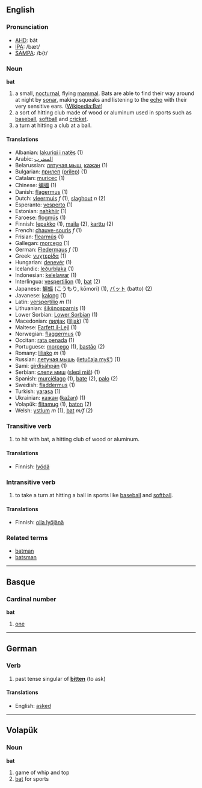 ==English==

===Pronunciation===
*[[w:AHD|AHD]]: băt
*[[w:IPA|IPA]]: /bæt/
*[[w:SAMPA|SAMPA]]: /b{t/

=== Noun ===

'''bat'''

# a small, [[nocturnal]], flying [[mammal]]. Bats are able to find their way around at night by [[sonar]], making squeaks and listening to the [[echo]] with their very sensitive ears.  ([[en:bat|Wikipedia:Bat]])
# a sort of hitting club made of wood or aluminum used in sports such as [[baseball]], [[softball]] and [[cricket]].
# a turn at hitting a club at a ball.

==== Translations ====
*Albanian: [[lakuriqi i natës]] (1)
*Arabic: [[المضرب]]
*Belarussian: [[лятучая мыш]], [[кажан]] (1)
*Bulgarian: [[прилеп]] ([[prilep]]) (1)
*Catalan: [[muricec]] (1)
*Chinese: [[蝙蝠]] (1)
*Danish: [[flagermus]] (1)
*Dutch: [[vleermuis]] ''f'' (1), [[slaghout]] ''n'' (2)
*Esperanto: [[vesperto]] (1)
*Estonian: [[nahkhiir]] (1)
*Faroese: [[flogmús]] (1)
*Finnish: [[lepakko]] (1), [[maila]] (2), [[karttu]] (2)
*French: [[chauve-souris]] ''f'' (1)
*Frisian: [[flearmûs]] (1)
*Gallegan: [[morcego]] (1)
*German: [[Fledermaus]] ''f'' (1)
*Greek: [[νυχτερίδα]] '' '' (1)
*Hungarian: [[denevér]] (1)
*Icelandic: [[leðurblaka]] (1)
*Indonesian: [[kelelawar]] (1)
*Interlingua: [[vespertilion]] (1), [[bat]] (2)
*Japanese: [[蝙蝠]] (こうもり, kōmori) (1), [[バット]] (batto) (2)
*Javanese: [[kalong]] (1)
*Latin: [[verspertilio]] ''m'' (1)
*Lithuanian: [[šikšnosparnis]] (1)
*Lower Sorbian: [[Lower Sorbian]] (1)
*Macedonian: [[лилjак]] ([[liljak]]) (1)
*Maltese: [[Farfett il-Lejl]] (1)
*Norwegian: [[flaggermus]] (1)
*Occitan: [[rata penada]] (1)
*Portuguese: [[morcego]] (1), [[bastão]] (2)
*Romany: [[liliako]] ''m'' (1)
*Russian: [[летучая мышь]] ([[letučaja myš']]) '' '' (1)
*Sami: [[girdisáhpán]] (1)
*Serbian: [[слепи миш]] ([[slepi miš]]) (1)
*Spanish: [[murciélago]] (1), [[bate]] (2), [[palo]] (2)
*Swedish: [[fladdermus]] (1)
*Turkish: [[yarasa]] (1)
*Ukrainian: [[кажан]] ([[kažan]]) (1)
*Volapük: [[flitamug]] (1), [[baton]] (2)
*Welsh: [[ystlum]] ''m'' (1), [[bat]] ''m/f'' (2)

=== Transitive verb ===
# to hit with bat, a hitting club of wood or aluminum.

==== Translations ====
*Finnish: [[lyödä]]

=== Intransitive verb ===
# to take a turn at hitting a ball in sports like [[baseball]] and [[softball]].

==== Translations ====
*Finnish: [[olla lyöjänä]]

===Related terms===
*[[batman]]
*[[batsman]]

----

==Basque==

=== Cardinal number ===

'''bat'''

# [[one]]

----

==German==
===Verb===
#past tense singular of '''[[bitten]]''' (to ask)

==== Translations ====
*English: [[asked]]

----

==Volapük==

=== Noun === 

'''bat'''

# game of whip and top
# [[bat]] for sports